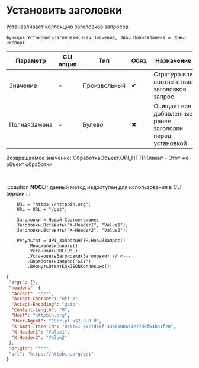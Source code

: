 ﻿---
sidebar_position: 1
description: Установить заголовки  и другие функции для работы с HTTP-клиент в Открытом пакете интеграций - бесплатной open-source библиотеке интеграций для 1С:Предприятие 8, OneScript и CLI
keywords: [1C, 1С, 1С:Предприятие, 1С:Предприятие 8.3, API, Интеграция, Сервисы, Обмен, OneScript, CLI, HTTP-клиент]
---


# Установить заголовки 
 Устанавливает коллекцию заголовков запросов



`Функция УстановитьЗаголовки(Знач Значение, Знач ПолнаяЗамена = Ложь) Экспорт`

  | Параметр | CLI опция | Тип | Обяз. | Назначение |
  |-|-|-|-|-|
  | Значение | - | Произвольный | &#x2714; | Стрктура или соответствие заголовков запрос |
  | ПолнаяЗамена | - | Булево | &#x2716; | Очищает все добавленные ранее заголовки перед установкой |

  
  Возвращаемое значение:   ОбработкаОбъект.OPI_HTTPКлиент -  Этот же объект обработки

<br/>


:::caution
**NOCLI:** данный метод недоступен для использования в CLI версии
:::
<br/>



```bsl title="Пример использования для 1С:Предприятие/OneScript"
    URL = "https://httpbin.org";
    URL = URL + "/get";

    Заголовки = Новый Соответствие;
    Заголовки.Вставить("X-Header1", "Value1");
    Заголовки.Вставить("X-Header2", "Value2");

    Результат = OPI_ЗапросыHTTP.НовыйЗапрос()
        .Инициализировать()
        .УстановитьURL(URL)
        .УстановитьЗаголовки(Заголовки) // <---
        .ОбработатьЗапрос("GET")
        .ВернутьОтветКакJSONКоллекцию();
```
    



```json title="Результат"
{
 "args": {},
 "headers": {
  "Accept": "*/*",
  "Accept-Charset": "utf-8",
  "Accept-Encoding": "gzip",
  "Content-Length": "0",
  "Host": "httpbin.org",
  "User-Agent": "1Script v$2.0.0.0",
  "X-Amzn-Trace-Id": "Root=1-68c7d58f-4456500611e77d6f64ba1f20",
  "X-Header1": "Value1",
  "X-Header2": "Value2"
 },
 "origin": "***",
 "url": "https://httpbin.org/get"
}
```
